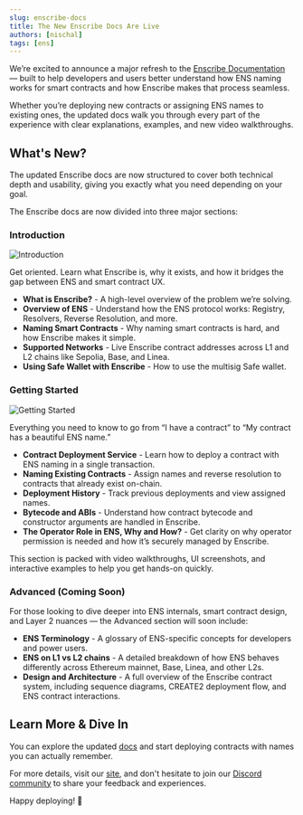 ```yaml
---
slug: enscribe-docs
title: The New Enscribe Docs Are Live
authors: [nischal]
tags: [ens]
---
```


We’re excited to announce a major refresh to the [Enscribe Documentation](https://www.enscribe.xyz/docs) — built to help developers and users better understand 
how ENS naming works for smart contracts and how Enscribe makes that process seamless.


Whether you’re deploying new contracts or assigning ENS names to existing ones, the updated docs walk you through every part of 
the experience with clear explanations, examples, and new video walkthroughs.

## What's New?

The updated Enscribe docs are now structured to cover both technical depth and usability, giving you exactly what you need depending on your goal.

The Enscribe docs are now divided into three major sections:

### Introduction

![Introduction](introduction.png)

Get oriented. Learn what Enscribe is, why it exists, and how it bridges the gap between ENS and smart contract UX.

- **What is Enscribe?** - A high-level overview of the problem we’re solving.
- **Overview of ENS** - Understand how the ENS protocol works: Registry, Resolvers, Reverse Resolution, and more.
- **Naming Smart Contracts** - Why naming smart contracts is hard, and how Enscribe makes it simple.
- **Supported Networks** - Live Enscribe contract addresses across L1 and L2 chains like Sepolia, Base, and Linea.
- **Using Safe Wallet with Enscribe** - How to use the multisig Safe wallet.

### Getting Started

![Getting Started](getting-started.png)

Everything you need to know to go from “I have a contract” to “My contract has a beautiful ENS name.”

- **Contract Deployment Service** - Learn how to deploy a contract with ENS naming in a single transaction.
- **Naming Existing Contracts** - Assign names and reverse resolution to contracts that already exist on-chain.
- **Deployment History** - Track previous deployments and view assigned names.
- **Bytecode and ABIs** - Understand how contract bytecode and constructor arguments are handled in Enscribe.
- **The Operator Role in ENS, Why and How?** - Get clarity on why operator permission is needed and how it’s securely managed by Enscribe.


This section is packed with video walkthroughs, UI screenshots, and interactive examples to help you get hands-on quickly.

### Advanced (Coming Soon)

For those looking to dive deeper into ENS internals, smart contract design, and Layer 2 nuances — the Advanced section will soon include:

- **ENS Terminology** - A glossary of ENS-specific concepts for developers and power users.
- **ENS on L1 vs L2 chains** - A detailed breakdown of how ENS behaves differently across Ethereum mainnet, Base, Linea, and other L2s.
- **Design and Architecture** - A full overview of the Enscribe contract system, including sequence diagrams, CREATE2 deployment flow, and ENS contract interactions.


## Learn More & Dive In

You can explore the updated [docs](https://www.enscribe.xyz/docs) and start deploying contracts with names you can actually remember.

For more details, visit our [site](https://www.enscribe.xyz/), and don't hesitate to join our [Discord community](https://discord.gg/8QUMMdS5GY) to share your feedback and experiences.

Happy deploying! 🚀